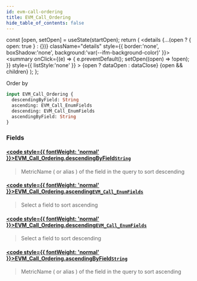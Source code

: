 ```yaml
---
id: evm-call-ordering
title: EVM_Call_Ordering
hide_table_of_contents: false
---
```







  const [open, setOpen] = useState(startOpen);
  return (
    <details {...(open ? { open: true } : {})} className="details" style={{ border:'none', boxShadow:'none', background:'var(--ifm-background-color)' }}>
      <summary
        onClick={(e) => {
          e.preventDefault();
          setOpen((open) => !open);
        }}
        style={{ listStyle:'none' }}
      >
      {open ? dataOpen : dataClose}
      </summary>
      {open && children}
    </details>
  );
};








Order by


```graphql
input EVM_Call_Ordering {
  descendingByField: String
  ascending: EVM_Call_EnumFields
  descending: EVM_Call_EnumFields
  ascendingByField: String
}
```




### Fields

#### [<code style={{ fontWeight: 'normal' }}>EVM_Call_Ordering.<b>descendingByField</b></code>](#)<Bullet />[`String`](/docs/graphql-reference/scalars/string) <Badge class="badge badge--secondary" text="scalar"/> 
> 
> 
> MetricName ( or alias ) of the field in the query to sort descending
> 

#### [<code style={{ fontWeight: 'normal' }}>EVM_Call_Ordering.<b>ascending</b></code>](#)<Bullet />[`EVM_Call_EnumFields`](/docs/graphql-reference/enums/evm-call-enum-fields) <Badge class="badge badge--secondary" text="enum"/> 
> 
> 
> Select a field to sort ascending
> 

#### [<code style={{ fontWeight: 'normal' }}>EVM_Call_Ordering.<b>descending</b></code>](#)<Bullet />[`EVM_Call_EnumFields`](/docs/graphql-reference/enums/evm-call-enum-fields) <Badge class="badge badge--secondary" text="enum"/> 
> 
> 
> Select a field to sort descending
> 

#### [<code style={{ fontWeight: 'normal' }}>EVM_Call_Ordering.<b>ascendingByField</b></code>](#)<Bullet />[`String`](/docs/graphql-reference/scalars/string) <Badge class="badge badge--secondary" text="scalar"/> 
> 
> 
> MetricName ( or alias ) of the field in the query to sort ascending
> 



